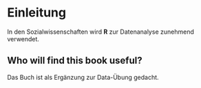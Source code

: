 # Einleitung {-}

In den Sozialwissenschaften wird **R** zur Datenanalyse zunehmend verwendet.

## Who will find this book useful? {-}

Das Buch ist als Ergänzung zur Data-Übung gedacht.

